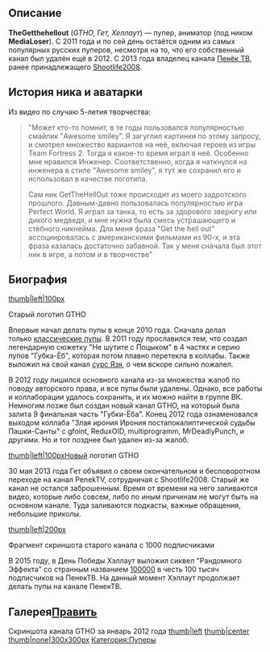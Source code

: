 {{Инфобокс для пуперов
|title2=TheGetthehellout
|другие_ники=Пенек ТВ
MediaLoser
|image3=[[Файл:PenekTV.jpg|thumb|left|200px]]
|сферы_творчества=RYTP, Анимация
|год_начала=17 декабря 2010 г.
|image4=[[Файл:FKJNdbtQ-OE.jpg|thumb|left|200px]]
|имя_фамилия=Никита Харитонов
|дата_рождения=17 августа 1995 г.
|место_проживания=Рязань
|ссылки=
*[https://www.youtube.com/user/PenekTV YouTube]
*[https://www.youtube.com/user/ImGTHO/featured Второй канал] 
*[https://vk.com/avtor_umri Страница ВК] 
*[https://vk.com/imgtho Паблик ВК] 
}}

==Описание==


'''TheGetthehellout''' (''GTHO, Гет, Хеллаут'') — пупер, аниматор (под ником '''MediaLoser'''). С 2011 года и по сей день остаётся одним из самых популярных русских пуперов, несмотря на то, что его собственный канал был удалён ещё в 2012. С 2013 года владелец канала [[Пенёк ТВ]], ранее принадлежащего [[Shootlife2008]].

== История ника и аватарки ==
Из видео по случаю 5-летия творчества:
<blockquote>
"Может кто-то помнит, в те годы пользовался популярностью смайлик "Awesome smiley". Я загуглил картинки по этому запросу, и смотрел множество вариантов на неё, включая героев из игры Team Fortress 2. Тогда я какое-то время играл в неё. Особенно мне нравился Инженер. Соответственно, когда я наткнулся на инженера в стиле "Awesome smiley", я тут же сохранил его и использовал в качестве логотипа. 

Сам ник GetTheHellOut тоже происходит из моего задротского прошлого. Давным-давно пользовалась популярностью игра Perfect World. Я играл за танка, то есть за здорового зверюгу или дикого медведя, и мне нужна была смесь устрашающего и стёбного никнейма. Для меня фраза "Get the hell out" ассоциировалась с американскими фильмами из 90-х, и эта фраза казалась достаточно забавной. Так у меня сначала был этот ник в игре, а потом и в творчестве"
</blockquote>

==Биография==
[[Файл:Gtho_old_logo.png|thumb|left|100px]]<p class="caption" style="color:rgb(119,115,111);">Старый логотип GTHO</p><p class="caption" style="color:rgb(119,115,111);"></p><p class="caption" style="color:rgb(119,115,111);"></p>
<p style="font-weight:400;font-size:14px;">Впервые начал делать пупы в конце 2010 года. Сначала делал только [http://ru.youtubepoop.wikia.com/wiki/%D0%9A%D0%BB%D0%B0%D1%81%D1%81%D0%B8%D1%87%D0%B5%D1%81%D0%BA%D0%B8%D0%B9_%D0%BF%D1%83%D0%BF классические пупы]. В 2011 году прославился тем, что создал легендарную сюжетку "Не шутите с Поцыком" в 4 частях и серию пупов "Губка-Ёб", которая потом плавно перетекла в коллабы. Также выложил на свой канал [http://ru.youtubepoop.wikia.com/wiki/%D0%AF%D0%B7%D1%8C_-_%D0%A0%D1%8B%D0%B1%D0%B0_%D0%9C%D0%BE%D0%B5%D0%B9_%D0%9C%D0%B5%D1%87%D1%82%D1%8B сурс Язя], о чем вскоре сильно пожалел.</p><p style="font-weight:400;font-size:14px;">В 2012 году лишился основного канала из-за множества жалоб по поводу авторского права, и все пупы были удалены. Однако, все работы и коллаборации удалось сохранить, и их можно найти в группе ВК. Немногим позже был создан новый канал GTHO, на который была залита 9 финальная часть "Губки-Ёба". Конец 2012 года ознаменовался выходом коллаба "Злая ирония Ирония постапокалиптической судьбы Пашки-Санты" с gfoint, ReduxOID, multiprogramm, MrDeadlyPunch, и другими. Но и тот позднее был удален из-за жалоб.</p>

[[Файл:GTHO.png|thumb|left|100px]]Новый логотип GTHO

30 мая 2013 года Гет объявил о своем окончательном и бесповоротном переходе на канал PenekTV, сотрудничая с Shootlife2008. Старый же канал не остался заброшенным. Время от времени на него заливаются видео, которые либо совсем, либо по иным причинам не могут быть на основном канале. Туда заливаются подкасты, важные обращения, небольшие приколы.

</p></p>



[[Файл:Косарь_GTHO.jpg|thumb|left|200px]]<p class="caption" style="color:rgb(119,115,111);">Фрагмент скриншота старого канала с 1000 подписчиками</p>
<p style="font-weight:400;font-size:14px;"></p><p style="font-weight:400;font-size:14px;">В 2015 году, в День Победы Хэллаут выложил сиквел "Рандомного Эффекта" со странным названием [http://ru.youtubepoop.wikia.com/wiki/100000 100000] в честь 100 тысяч подписчиков на ПенекТВ. На данный момент Хэллаут продолжает делать пупы на канале ПенекТВ.</p>

<p style="font-weight:400;font-size:14px;"></p>

<p style="font-weight:400;font-size:14px;"></p>
==Галерея[http://ru.youtubepoop.wikia.com/wiki/GetTheHellOut?action=edit&section=2 Править]==
Скриншота канала GTHO за январь 2012 года
[[Файл:Old_channel_gtho.png|thumb|left]]
[[Файл:Old_channel_gtho2.png|thumb|center]]
[[Файл:GTHO Вещает 5 лет творчеству и самые первые пупы|thumb|none|300x300px]]
[[Категория:Пуперы]]